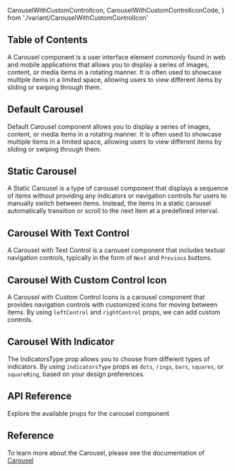   CarouselWithCustomControlIcon,
  CarouselWithCustomControlIconCode,
} from './variant/CarouselWithCustomControlIcon'




## Table of Contents

A Carousel component is a user interface element commonly found in web and mobile applications that allows you to display a series of images, content, or media items in a rotating manner. It is often used to showcase multiple items in a limited space, allowing users to view different items by sliding or swiping through them.

## Default Carousel

Default Carousel component allows you to display a series of images, content, or media items in a rotating manner. It is often used to showcase multiple items in a limited space, allowing users to view different items by sliding or swiping through them.

<CodePreview github="Carousel" code={DefaultCarouselCode}>
  <DefaultCarousel />
</CodePreview>

## Static Carousel

A Static Carousel is a type of carousel component that displays a sequence of items without providing any indicators or navigation controls for users to manually switch between items. Instead, the items in a static carousel automatically transition or scroll to the next item at a predefined interval.

<CodePreview github="Carousel" code={StaticCarouselCode}>
  <StaticCarousel />
</CodePreview>

## Carousel With Text Control

A Carousel with Text Control is a carousel component that includes textual navigation controls, typically in the form of `Next` and `Previous` buttons.

<CodePreview github="Carousel" code={CarouselWithTextControlCode}>
  <CarouselWithTextControl />
</CodePreview>

## Carousel With Custom Control Icon

A Carousel with Custom Control Icons is a carousel component that provides navigation controls with customized icons for moving between items. By using `leftControl` and `rightControl` props, we can add custom controls.

<CodePreview github="Carousel" code={CarouselWithCustomControlIconCode}>
  <CarouselWithCustomControlIcon />
</CodePreview>

## Carousel With Indicator

The IndicatorsType prop allows you to choose from different types of indicators. By using `indicatorsType` props as `dots`, `rings`, `bars`, `squares`, or `squareRing`, based on your design preferences.

<CodePreview github="Carousel" code={CarouselWithIndicatorCode}>
  <CarouselWithIndicator />
</CodePreview>

## API Reference

Explore the available props for the carousel component

<ComponentApi data={carouselDataApi} />

## Reference

To learn more about the Carousel, please see the documentation of [Carousel](https://norserium.github.io/react-indiana-drag-scroll)
